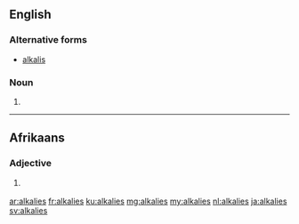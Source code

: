 ==English==

===Alternative forms===
* [[alkalis]]

===Noun===
{{head|en|noun plural form}}

# {{plural of|alkali|lang=en}}

----

==Afrikaans==

===Adjective===
{{af-adj||meer alkalies|mees alkaliese}}

# {{label|af|chemisty}} {{l|en|alkaline}}

[[ar:alkalies]]
[[fr:alkalies]]
[[ku:alkalies]]
[[mg:alkalies]]
[[my:alkalies]]
[[nl:alkalies]]
[[ja:alkalies]]
[[sv:alkalies]]